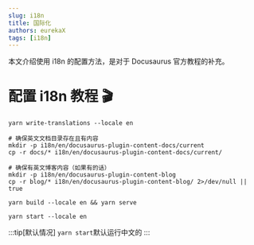 ```yaml
---
slug: i18n
title: 国际化
authors: eurekaX
tags: [i18n]
---
```



本文介绍使用 i18n 的配置方法，是对于 Docusaurus 官方教程的补充。
<!-- truncate -->

# <B2> 配置 i18n 教程 🎬</B2>

```
yarn write-translations --locale en
```

```
# 确保英文文档目录存在且有内容
mkdir -p i18n/en/docusaurus-plugin-content-docs/current
cp -r docs/* i18n/en/docusaurus-plugin-content-docs/current/

# 确保有英文博客内容（如果有的话）
mkdir -p i18n/en/docusaurus-plugin-content-blog
cp -r blog/* i18n/en/docusaurus-plugin-content-blog/ 2>/dev/null || true
```

```
yarn build --locale en && yarn serve
```

```
yarn start --locale en
```

:::tip[默认情况]
`yarn start`默认运行中文的
:::

